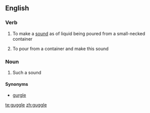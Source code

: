 ==English==

===Verb===
{{en-verb|guggl|ing}}

# To make a [[sound]] as of liquid being poured from a small-necked container
# {{context|of a liquid}} To pour from a container and make this sound

===Noun===
{{en-noun}}

# Such a sound

====Synonyms====
* [[gurgle]]

[[te:guggle]]
[[zh:guggle]]